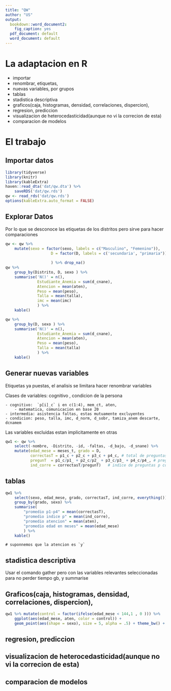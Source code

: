 ```yaml
---
title: "QW"
author: "US"
output:
  bookdown::word_document2:
    fig_caption: yes
  pdf_document: default
  word_document: default
---
```



# La adaptacion en R 

- importar
- renombrar, etiquetas, 
- nuevas variables, por grupos
- tablas 
- stadistica descriptiva 
- graficos(caja, histogramas, densidad, correlaciones, dispercion),
- regresion, prediccion
- visualizacion de heterocedasticidad(aunque no vi la correcion de esta)
- comparacion de modelos

# El trabajo 

## Importar datos

```r
library(tidyverse)
library(knitr)
library(kableExtra)
haven::read_dta('dat/qw.dta') %>% 
    saveRDS('dat/qw.rds')
qw <- read_rds('dat/qw.rds')
options(kableExtra.auto_format = FALSE)
```
## Explorar Datos

Por lo que se desconoce las etiquetas de los distritos pero sirve para hacer comparaciones

```r
qw <- qw %>%
    mutate(sexo = factor(sexo, labels = c("Masculino", "Femenino")),
                    D = factor(D, labels = c('secundaria', "primaria")),
                    
                    ) %>% drop_na() 
qw %>% 
    group_by(Distrito, D, sexo ) %>% 
    summarise('N()' = n(), 
              Estudiante_Anemia = sum(d_cnane),
              Atencion = mean(aten), 
              Peso = mean(peso),
              Talla = mean(talla), 
              imc = mean(imc)
              ) %>% 
    kable()

qw %>% 
    group_by(D, sexo ) %>% 
    summarise('N()' = n(), 
              Estudiante_Anemia = sum(d_cnane),
              Atencion = mean(aten), 
              Peso = mean(peso),
              Talla = mean(talla)
              ) %>% 
    kable()
```


## Generar nuevas variables 

Etiquetas ya puestas, el analisis se limitara hacer renombrar variables

Clases de variables: cognitivo  , condicion de la persona

    - cognitivo:  `p[i]_c` i en c(1:4), mem_ct, aten, 
        - matematica, comunicacion en base 20
    - intermedia: asistencia faltas, estas mutuamente excluyentes
    - condicion: peso, talla, imc, d_norm, d_sobr, tamiza_anem descarte, dcnamem  

Las variables excluidas estan implicitamente en otras


```r
qw1 <- qw %>% 
    select(-nombre, -Distrito, -id, -faltas, -d_bajo, -d_snane) %>% 
    mutate(edad_mese = meses_t, grado = D,
           correctasT = p1_c + p2_c + p3_c + p4_c, # total de preguntas p correctas
           pregunT  = p1_c/p1_ + p2_c/p2_ + p3_c/p3_ + p4_c/p4_, # preguntas p totales aproximacion 
           ind_corre = correctasT/pregunT)   # indice de preguntas p correctas
```

## tablas 

```r
qw1 %>% 
    select(sexo, edad_mese, grado, correctasT, ind_corre, everything()) %>% 
    group_by(grado, sexo) %>% 
    summarise(
        "promedio p1-p4" = mean(correctasT),
        "promedio indice p" = mean(ind_corre),
        "promedio atencion" = mean(aten),
        "promedio edad en meses" = mean(edad_mese)
        ) %>% 
    kable()
```
    # suponnemos que la atencion es `y`

## stadistica descriptiva 

Usar el comando gather pero con las variables relevantes seleccionadas para no perder tiempo
gb, y summarise


## Graficos(caja, histogramas, densidad, correlaciones, dispercion),


```r




qw1 %>% mutate(control = factor(ifelse(edad_mese < 144,1 , 0 ))) %>% 
    ggplot(aes(edad_mese, aten, color = control)) +
    geom_point(aes(shape = sexo), size = 5, alpha = .5) + theme_bw() + geom_smooth(se = F)
```



## regresion, prediccion
## visualizacion de heterocedasticidad(aunque no vi la correcion de esta)
## comparacion de modelos
